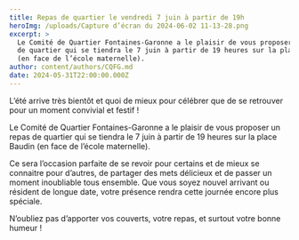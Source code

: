 ```yaml
---
title: Repas de quartier le vendredi 7 juin à partir de 19h
heroImg: /uploads/Capture d’écran du 2024-06-02 11-13-28.png
excerpt: >
  Le Comité de Quartier Fontaines-Garonne a le plaisir de vous proposer un repas
  de quartier qui se tiendra le 7 juin à partir de 19 heures sur la place Baudin
  (en face de l’école maternelle).
author: content/authors/CQFG.md
date: 2024-05-31T22:00:00.000Z
---
```


L’été arrive très bientôt et quoi de mieux pour célébrer que de se retrouver pour un moment convivial et festif !

Le Comité de Quartier Fontaines-Garonne a le plaisir de vous proposer un repas de quartier qui se tiendra le 7 juin à partir de 19 heures sur la place Baudin (en face de l’école maternelle).

Ce sera l’occasion parfaite de se revoir pour certains et de mieux se connaitre pour d’autres, de partager des mets délicieux et de passer un moment inoubliable tous ensemble. Que vous soyez nouvel arrivant ou résident de longue date, votre présence rendra cette journée encore plus spéciale.

N’oubliez pas d’apporter vos couverts, votre repas, et surtout votre bonne humeur !
